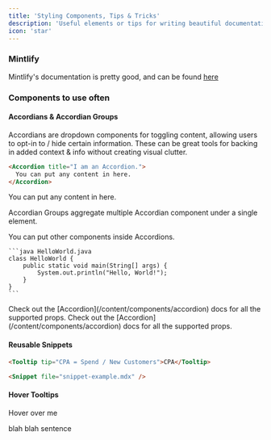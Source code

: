 ```yaml
---
title: 'Styling Components, Tips & Tricks'
description: 'Useful elements or tips for writing beautiful documentation in markdown'
icon: 'star'
---
```

### Mintlify
Mintlify's documentation is pretty good, and can be found [here](https://mintlify.com/docs/quickstart)



### Components to use often
#### Accordians & Accordian Groups
Accordians are dropdown components for toggling content, allowing users to opt-in to / hide certain information.  These can be great tools for backing in added context & info without creating visual clutter.

```markdown HelloWorld.mdx
<Accordion title="I am an Accordion.">
  You can put any content in here.
</Accordion>
```
<Accordion title="I am an Accordion.">
  You can put any content in here.
</Accordion>

Accordian Groups aggregate multiple Accordian component under a single element.

<AccordionGroup>
  <Accordion title="FAQ without Icon">
    You can put other components inside Accordions.

    ```java HelloWorld.java
    class HelloWorld {
        public static void main(String[] args) {
            System.out.println("Hello, World!");
        }
    }
    ```

  </Accordion>

  <Accordion title="FAQ with Icon" icon="alien-8bit">
    Check out the [Accordion](/content/components/accordion) docs for all the supported props.
  </Accordion>

  <Accordion title="FAQ without Icon">
    Check out the [Accordion](/content/components/accordion) docs for all the supported props.
  </Accordion>
</AccordionGroup>


#### Reusable Snippets

``` markdown tooltip-CPA.mdx
<Tooltip tip="CPA = Spend / New Customers">CPA</Tooltip>
```
```markdown
<Snippet file="snippet-example.mdx" />
```
<Snippet file="tooltip-CPA.mdx"/>

#### Hover Tooltips

<Tooltip tip="This is a tooltip!">Hover over me</Tooltip>

blah blah sentence <Snippet file="tooltip-CPA.mdx" />
